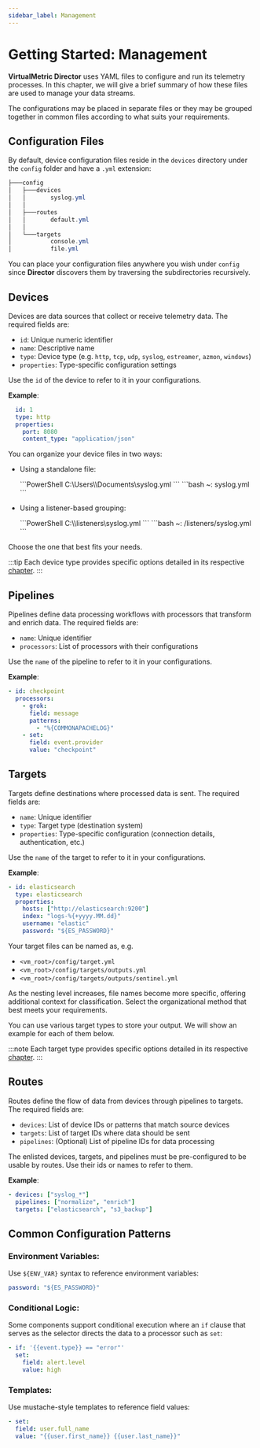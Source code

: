 ```yaml
---
sidebar_label: Management
---
```


# Getting Started: Management

**VirtualMetric Director** uses YAML files to configure and run its telemetry processes. In this chapter, we will give a brief summary of how these files are used to manage your data streams.

The configurations may be placed in separate files or they may be grouped together in common files according to what suits your requirements.

## Configuration Files

By default, device configuration files reside in the `devices` directory under the `config` folder and have a `.yml` extension:

```powershell
├───config
│   ├───devices
│   │       syslog.yml
│   │
│   ├───routes
│   │       default.yml
│   │
│   └───targets
│           console.yml
│           file.yml
```

You can place your configuration files anywhere you wish under `config` since **Director** discovers them by traversing the subdirectories recursively.

## Devices

Devices are data sources that collect or receive telemetry data. The required fields are:

- `id`: Unique numeric identifier
- `name`: Descriptive name
- `type`: Device type (e.g. `http`, `tcp`, `udp`, `syslog`, `estreamer`, `azmon`, `windows`)
- `properties`: Type-specific configuration settings

Use the `id` of the device to refer to it in your configurations.

**Example**:

```yaml
  id: 1
  type: http
  properties:
    port: 8080
    content_type: "application/json"
```

You can organize your device files in two ways:

- Using a standalone file:

    <Tabs groupId="cli-options">
      <TabItem value="powershell" label="PowerShell" default>
        ```PowerShell
        C:\Users\<user-name>\Documents\syslog.yml
        ```
      </TabItem>
      <TabItem value="bash" label="Bash">  
        ```bash
        ~: syslog.yml
        ```
      </TabItem>
    </Tabs>

- Using a listener-based grouping:

    <Tabs groupId="cli-options">
      <TabItem value="powershell" label="PowerShell" default>
        ```PowerShell
        C:\<vm_root>\listeners\syslog.yml
        ```
      </TabItem>
      <TabItem value="bash" label="Bash">  
        ```bash
        ~: <vm_root>/listeners/syslog.yml
        ```
      </TabItem>
    </Tabs>

Choose the one that best fits your needs.

:::tip
Each device type provides specific options detailed in its respective [chapter](/docs/configuration/devices/index.mdx).
:::

## Pipelines

Pipelines define data processing workflows with processors that transform and enrich data. The required fields are:

- `name`: Unique identifier
- `processors`: List of processors with their configurations

Use the `name` of the pipeline to refer to it in your configurations.

**Example**:

```yaml
- id: checkpoint
  processors:
    - grok:
      field: message
      patterns:
        - "%{COMMONAPACHELOG}"
    - set:
      field: event.provider
      value: "checkpoint"
```

## Targets

Targets define destinations where processed data is sent. The required fields are:

- `name`: Unique identifier
- `type`: Target type (destination system)
- `properties`: Type-specific configuration (connection details, authentication, etc.)

Use the `name` of the target to refer to it in your configurations.

**Example**:

```yaml
- id: elasticsearch
  type: elasticsearch
  properties:
    hosts: ["http://elasticsearch:9200"]
    index: "logs-%{+yyyy.MM.dd}"
    username: "elastic"
    password: "${ES_PASSWORD}"
```

Your target files can be named as, e.g.

* `<vm_root>/config/target.yml`
* `<vm_root>/config/targets/outputs.yml`
* `<vm_root>/config/targets/outputs/sentinel.yml`

As the nesting level increases, file names become more specific, offering additional context for classification. Select the organizational method that best meets your requirements.

You can use various target types to store your output. We will show an example for each of them below.

:::note
Each target type provides specific options detailed in its respective [chapter](/docs/configuration/targets/index.mdx).
:::

## Routes

Routes define the flow of data from devices through pipelines to targets. The required fields are:

- `devices`: List of device IDs or patterns that match source devices
- `targets`: List of target IDs where data should be sent
- `pipelines`: (Optional) List of pipeline IDs for data processing

The enlisted devices, targets, and pipelines must be pre-configured to be usable by routes. Use their ids or names to refer to them.

**Example**:

```yaml
- devices: ["syslog_*"]
  pipelines: ["normalize", "enrich"]
  targets: ["elasticsearch", "s3_backup"]
```

## Common Configuration Patterns

### Environment Variables:

Use `${ENV_VAR}` syntax to reference environment variables:

```yaml
password: "${ES_PASSWORD}"
```

### Conditional Logic:

Some components support conditional execution where an `if` clause that serves as the selector directs the data to a processor such as `set`:

```yaml
- if: '{{event.type}} == "error"'
  set:
    field: alert.level
    value: high
```

### Templates:

Use mustache-style templates to reference field values:

```yaml
- set:
  field: user.full_name
  value: "{{user.first_name}} {{user.last_name}}"
```
